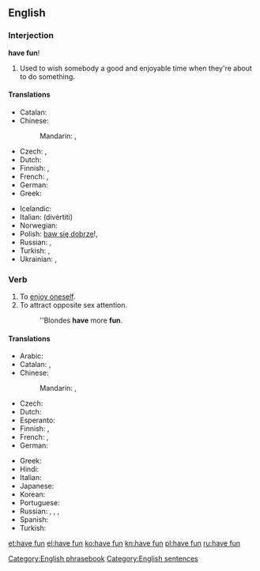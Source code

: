 ==English==

===Interjection===
'''have fun'''!

# Used to wish somebody a good and enjoyable time when they're about to do something.

====Translations====
{{trans-top|wish someone a good time}}
* Catalan: {{t|ca|diverteix-te}}
* Chinese:
*: Mandarin: {{t|cmn|祝你玩得開心|sc=Hani}}, {{t|cmn|祝你玩得开心|tr=zhù nǐ wán de kāixīn|sc=Hani}}
* Czech: {{t|cs|bav se}} {{qualifier|unformal}}, {{t|cs|bavte se}} {{qualifier|formal}}
* Dutch: {{t|nl|veel plezier}}
* Finnish: {{t|fi|pidä hauskaa|s}}, {{t|fi|pitäkää hauskaa|p}}
* French: {{t|fr|amuse-toi}} {{qualifier|informal}}, {{t|fr|amusez-vous}} {{qualifier|formal}}
* German: {{t|de|viel Spaß!}}
* Greek: {{t|el|καλή διασκέδαση|f|tr=kali diaskedasi|sc=Grek}}
{{trans-mid}}
* Icelandic: {{t+|is|góða skemmtun}}
* Italian: {{t|it|divertiti}} (divèrtiti)
* Norwegian: {{t|no|kos(a) deg/dykk!}}
* Polish: [[baw się dobrze]]!, {{t|pl|dobrej zabawy!}}
* Russian: {{qualifier|жела́ю/жела́ем}} {{t|ru|хорошо повеселиться|tr=xorošó poveselítʹsja|sc=Cyrl}}, {{qualifier|жела́ю/жела́ем}}  {{t|ru|хорошо провести время|tr=xorošó provestí vrémja|sc=Cyrl}}
* Turkish: {{t|tr|çok eğlen}}, {{t|tr|çok eğlenin|p}}
* Ukrainian: {{qualifier|бажа́ю/бажа́ємо}} {{t|uk|добре повеселитися|tr=dóbre poveselýtysja|sc=Cyrl}}, {{qualifier|бажа́ю/бажа́ємо}} {{t|uk|добре провести час|tr=dóbre provestý čas|sc=Cyrl}}
{{trans-bottom}}

===Verb===
{{en-verb|has fun|having fun|had fun|had fun}}

# To [[enjoy oneself]].
# To attract opposite sex attention.
#: ''Blondes '''have''' more '''fun'''.

====Translations====
{{trans-top|enjoy oneself}}
* Arabic: {{t|ar|مرح|tr=mariḥa|sc=Arab}}
* Catalan: {{t|ca|divertir-se}}, {{t|ca|entretenir-se}}
* Chinese:
*: Mandarin: {{t|cmn|玩得開心|sc=Hani}}, {{t|cmn|玩得开心|tr=wán de kāixīn|sc=Hani}}
* Czech: {{t|cs|bavit se}}
* Dutch: {{t|nl|lol maken}}
* Esperanto: {{t|eo|amuziĝi}}
* Finnish: {{t+|fi|pitää hauskaa}}, {{t+|fi|huvitella}}
* French: {{t+|fr|amuser|alt=s'amuser}}, {{t+|fr|égayer|alt=s'égayer}}
* German: {{t|de|Spaß haben}}
{{trans-mid}}
* Greek: {{t+|el|διασκεδάζω|tr=dhiaskedházo|sc=Grek}}
* Hindi: {{t|hi|मस्ती करना|tr=mastī karnā|sc=Deva}}
* Italian: {{t+|it|divertirsi}}
* Japanese: {{t|ja|楽しむ|tr=たのしむ, tanoshimu}}
* Korean: {{t+|ko|즐기다|sc=Kore}}
* Portuguese: {{t|pt|divertir-se}}
* Russian: {{t+|ru|наслаждаться|tr=naslaždátʹsja}}, {{t+|ru|веселиться|tr=veselítʹsja}}, {{t+|ru|развлекаться|tr=razvlekátʹsja}}, {{t+|ru|забавляться|tr=zabavljátʹsja|sc=Cyrl}}
* Spanish: {{t+|es|divertirse}}
* Turkish: {{t+|tr|eğlenmek}}
{{trans-bottom}}

[[Category:English phrasebook]]
[[Category:English sentences]]

[[et:have fun]]
[[el:have fun]]
[[ko:have fun]]
[[kn:have fun]]
[[pl:have fun]]
[[ru:have fun]]